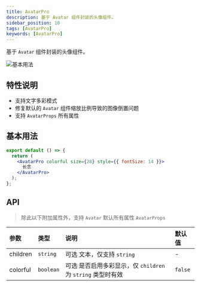 ```yaml
---
title: AvatarPro
description: 基于 Avatar 组件封装的头像组件。
sidebar_position: 10
tags: [AvatarPro]
keywords: [AvatarPro]
---
```


基于 `Avatar` 组件封装的头像组件。

![基本用法](./images/avatar-pro.png)

## 特性说明

- 支持文字多彩模式
- 修复默认的 `Avatar` 组件缩放比例导致的图像倒置问题
- 支持 `AvatarProps` 所有属性

## 基本用法

```jsx {3} showLineNumbers
export default () => {
  return (
    <AvatarPro colorful size={28} style={{ fontSize: 14 }}>
      长念
    </AvatarPro>
  );
};
```

## API

> 除此以下附加属性外，支持 `Avatar` 默认所有属性 `AvatarProps`

| 参数     | 类型      | 说明                                                                               | 默认值  |
| :------- | :-------- | :--------------------------------------------------------------------------------- | :------ |
| children | `string`  | <Highlight>可选</Highlight> 文本，仅支持 `string`                                  | -       |
| colorful | `boolean` | <Highlight>可选</Highlight> 是否启用多彩显示，仅 `children` 为 `string` 类型时有效 | `false` |

